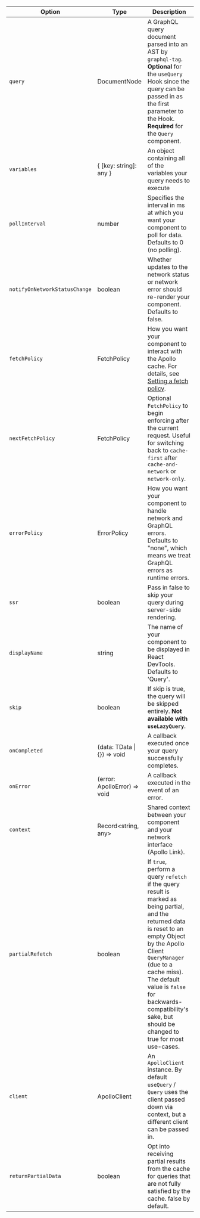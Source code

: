 | Option | Type | Description |
| - | - | - |
| `query` | DocumentNode | A GraphQL query document parsed into an AST by `graphql-tag`. **Optional** for the `useQuery` Hook since the query can be passed in as the first parameter to the Hook. **Required** for the `Query` component. |
| `variables` | { [key: string]: any } | An object containing all of the variables your query needs to execute |
| `pollInterval` | number | Specifies the interval in ms at which you want your component to poll for data. Defaults to 0 (no polling). |
| `notifyOnNetworkStatusChange` | boolean | Whether updates to the network status or network error should re-render your component. Defaults to false. |
| `fetchPolicy` | FetchPolicy | How you want your component to interact with the Apollo cache. For details, see [Setting a fetch policy](https://www.apollographql.com/docs/react/data/queries/#setting-a-fetch-policy). |
| `nextFetchPolicy` | FetchPolicy | Optional `FetchPolicy` to begin enforcing after the current request. Useful for switching back to `cache-first` after `cache-and-network` or `network-only`. |
| `errorPolicy` | ErrorPolicy | How you want your component to handle network and GraphQL errors. Defaults to "none", which means we treat GraphQL errors as runtime errors. |
| `ssr` | boolean | Pass in false to skip your query during server-side rendering. |
| `displayName` | string | The name of your component to be displayed in React DevTools. Defaults to 'Query'. |
| `skip` | boolean | If skip is true, the query will be skipped entirely. **Not available with `useLazyQuery`**. |
| `onCompleted` | (data: TData &#124; {}) => void | A callback executed once your query successfully completes. |
| `onError` | (error: ApolloError) => void | A callback executed in the event of an error. |
| `context` | Record&lt;string, any&gt; | Shared context between your component and your network interface (Apollo Link). |
| `partialRefetch` | boolean | If `true`, perform a query `refetch` if the query result is marked as being partial, and the returned data is reset to an empty Object by the Apollo Client `QueryManager` (due to a cache miss). The default value is `false` for backwards-compatibility's sake, but should be changed to true for most use-cases. |
| `client` | ApolloClient | An `ApolloClient` instance. By default `useQuery` / `Query` uses the client passed down via context, but a different client can be passed in. |
| `returnPartialData` | boolean | Opt into receiving partial results from the cache for queries that are not fully satisfied by the cache. false by default. |
